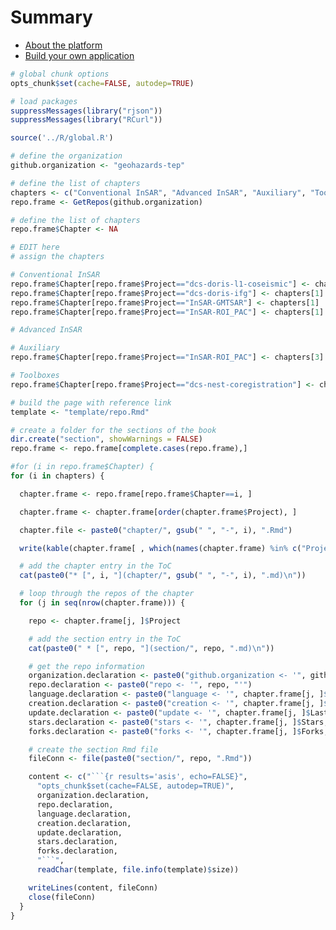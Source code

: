 # Summary

* [About the platform](static/about.md)
* [Build your own application](static/build.md)
```r

# global chunk options
opts_chunk$set(cache=FALSE, autodep=TRUE)

# load packages
suppressMessages(library("rjson"))
suppressMessages(library("RCurl"))

source('../R/global.R')

# define the organization
github.organization <- "geohazards-tep"

# define the list of chapters
chapters <- c("Conventional InSAR", "Advanced InSAR", "Auxiliary", "Toolboxes")
repo.frame <- GetRepos(github.organization)

# define the list of chapters
repo.frame$Chapter <- NA

# EDIT here 
# assign the chapters

# Conventional InSAR
repo.frame$Chapter[repo.frame$Project=="dcs-doris-l1-coseismic"] <- chapters[1]
repo.frame$Chapter[repo.frame$Project=="dcs-doris-ifg"] <- chapters[1]
repo.frame$Chapter[repo.frame$Project=="InSAR-GMTSAR"] <- chapters[1]
repo.frame$Chapter[repo.frame$Project=="InSAR-ROI_PAC"] <- chapters[1]

# Advanced InSAR

# Auxiliary
repo.frame$Chapter[repo.frame$Project=="InSAR-ROI_PAC"] <- chapters[3] 

# Toolboxes
repo.frame$Chapter[repo.frame$Project=="dcs-nest-coregistration"] <- chapters[4]

# build the page with reference link
template <- "template/repo.Rmd"

# create a folder for the sections of the book
dir.create("section", showWarnings = FALSE)
repo.frame <- repo.frame[complete.cases(repo.frame),]

#for (i in repo.frame$Chapter) {
for (i in chapters) {

  chapter.frame <- repo.frame[repo.frame$Chapter==i, ]

  chapter.frame <- chapter.frame[order(chapter.frame$Project), ]

  chapter.file <- paste0("chapter/", gsub(" ", "-", i), ".Rmd")

  write(kable(chapter.frame[ , which(names(chapter.frame) %in% c("Project", "Description"))], row.names = FALSE, format = "html"), file=chapter.file, append=TRUE)

  # add the chapter entry in the ToC
  cat(paste0("* [", i, "](chapter/", gsub(" ", "-", i), ".md)\n"))

  # loop through the repos of the chapter
  for (j in seq(nrow(chapter.frame))) {

    repo <- chapter.frame[j, ]$Project

    # add the section entry in the ToC
    cat(paste0(" * [", repo, "](section/", repo, ".md)\n"))

    # get the repo information 
    organization.declaration <- paste0("github.organization <- '", github.organization, "'")
    repo.declaration <- paste0("repo <- '", repo, "'")
    language.declaration <- paste0("language <- '", chapter.frame[j, ]$Language, "'")   
    creation.declaration <- paste0("creation <- '", chapter.frame[j, ]$CreationTimeDate, "'")  
    update.declaration <- paste0("update <- '", chapter.frame[j, ]$LastTimeUpdate, "'")  
    stars.declaration <- paste0("stars <- '", chapter.frame[j, ]$Stars, "'")
    forks.declaration <- paste0("forks <- '", chapter.frame[j, ]$Forks, "'")

    # create the section Rmd file
    fileConn <- file(paste0("section/", repo, ".Rmd"))   

    content <- c("```{r results='asis', echo=FALSE}",
      "opts_chunk$set(cache=FALSE, autodep=TRUE)",
      organization.declaration,
      repo.declaration,
      language.declaration,
      creation.declaration,
      update.declaration,
      stars.declaration,
      forks.declaration,
      "```",
      readChar(template, file.info(template)$size)) 

    writeLines(content, fileConn)
    close(fileConn)     
  }
}
```
